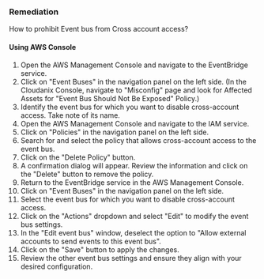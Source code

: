 ### Remediation

How to prohibit Event bus from Cross account access?

#### Using AWS Console

1. Open the AWS Management Console and navigate to the EventBridge service.
2. Click on "Event Buses" in the navigation panel on the left side.
    (In the Cloudanix Console, navigate to "Misconfig" page and look for Affected Assets for "Event Bus Should Not Be Exposed" Policy.)
3. Identify the event bus for which you want to disable cross-account access. Take note of its name.
4. Open the AWS Management Console and navigate to the IAM service.
5. Click on "Policies" in the navigation panel on the left side.
6. Search for and select the policy that allows cross-account access to the event bus.
7. Click on the "Delete Policy" button.
8. A confirmation dialog will appear. Review the information and click on the "Delete" button to remove the policy.
9. Return to the EventBridge service in the AWS Management Console.
10. Click on "Event Buses" in the navigation panel on the left side.
11. Select the event bus for which you want to disable cross-account access.
12. Click on the "Actions" dropdown and select "Edit" to modify the event bus settings.
13. In the "Edit event bus" window, deselect the option to "Allow external accounts to send events to this event bus".
14. Click on the "Save" button to apply the changes.
15. Review the other event bus settings and ensure they align with your desired configuration.
